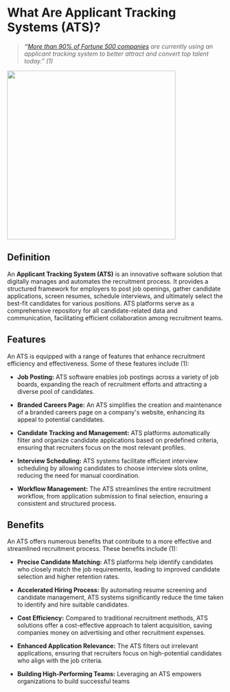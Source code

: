 # What Are Applicant Tracking Systems (ATS)?

> ***"**[More than 90% of Fortune 500 companies](https://medium.com/swlh/90-of-fortune-500-companies-use-an-applicant-tracking-system-whats-it-5a6b6d25e5e7) are currently using an applicant tracking system to better attract and convert top talent today." (1)*

![](ats%20pic.png){width="392"}

## Definition

| An **Applicant Tracking System (ATS)** is an innovative software solution that digitally manages and automates the recruitment process. It provides a structured framework for employers to post job openings, gather candidate applications, screen resumes, schedule interviews, and ultimately select the best-fit candidates for various positions. ATS platforms serve as a comprehensive repository for all candidate-related data and communication, facilitating efficient collaboration among recruitment teams.

## Features

An ATS is equipped with a range of features that enhance recruitment efficiency and effectiveness. Some of these features include (1):

-   **Job Posting:** ATS software enables job postings across a variety of job boards, expanding the reach of recruitment efforts and attracting a diverse pool of candidates.

-   **Branded Careers Page:** An ATS simplifies the creation and maintenance of a branded careers page on a company\'s website, enhancing its appeal to potential candidates.

-   **Candidate Tracking and Management:** ATS platforms automatically filter and organize candidate applications based on predefined criteria, ensuring that recruiters focus on the most relevant profiles.

-   **Interview Scheduling:** ATS systems facilitate efficient interview scheduling by allowing candidates to choose interview slots online, reducing the need for manual coordination.

-   **Workflow Management:** The ATS streamlines the entire recruitment workflow, from application submission to final selection, ensuring a consistent and structured process.

## Benefits

An ATS offers numerous benefits that contribute to a more effective and streamlined recruitment process. These benefits include (1):

-   **Precise Candidate Matching:** ATS platforms help identify candidates who closely match the job requirements, leading to improved candidate selection and higher retention rates.

-   **Accelerated Hiring Process:** By automating resume screening and candidate management, ATS systems significantly reduce the time taken to identify and hire suitable candidates.

-   **Cost Efficiency:** Compared to traditional recruitment methods, ATS solutions offer a cost-effective approach to talent acquisition, saving companies money on advertising and other recruitment expenses.

-   **Enhanced Application Relevance:** The ATS filters out irrelevant applications, ensuring that recruiters focus on high-potential candidates who align with the job criteria.

-   **Building High-Performing Teams:** Leveraging an ATS empowers organizations to build successful teams
